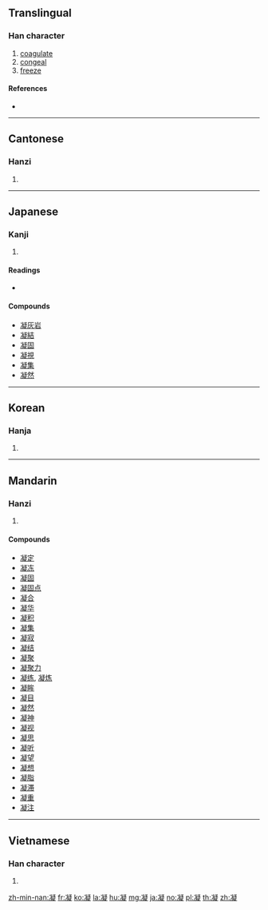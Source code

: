 ==Translingual==

===Han character===
{{Han char|rn=15|rad=冫|as=14|sn=16|four=37181|canj=IMPKO|ids=⿰冫疑}}

# [[coagulate]]
# [[congeal]]
# [[freeze]]

====References====
* {{Han ref|kx=0133.450|dkj=01720|dj=0298.270|hdz=10301.180|uh=51DD|ud=20957|bh=BEAE|bd=48814}}

----

==Cantonese==

===Hanzi===
{{yue-hanzi|jyut=jing4|y=ying4}}

# {{defn|lang=yue|sort=冫14}}

----

==Japanese==

===Kanji===
{{ja-kanji|grade=c|rs=冫14}}

# {{defn|lang=ja|sort=冫14}}

====Readings====
* {{ja-readings|on=[[ぎょう]] (gyō)|kun=[[こる]] (koru), [[こらす]] (korasu)}}

====Compounds====
* [[凝灰岩]]
* [[凝結]]
* [[凝固]]
* [[凝視]]
* [[凝集]]
* [[凝然]]

----

==Korean==

===Hanja===
{{ko-hanja|hangeul=응|rv=eung|mr=ŭng|y=ung}}

# {{defn|lang=ko|sort=冫14}}

----

==Mandarin==

===Hanzi===
{{cmn-hanzi|pin=[[níng]] ([[ning2]])|wg=ning<sup>2</sup>}}

# {{defn|lang=cmn|sort=冫14}}

====Compounds====
* [[凝定]]
* [[凝冻]]
* [[凝固]]
* [[凝固点]]
* [[凝合]]
* [[凝华]]
* [[凝积]]
* [[凝集]]
* [[凝寂]]
* [[凝结]]
* [[凝聚]]
* [[凝聚力]]
* [[凝练]], [[凝炼]]
* [[凝眸]]
* [[凝目]]
* [[凝然]]
* [[凝神]]
* [[凝视]]
* [[凝思]]
* [[凝听]]
* [[凝望]]
* [[凝想]]
* [[凝脂]]
* [[凝滞]]
* [[凝重]]
* [[凝注]]

----

==Vietnamese==

===Han character===
{{vi-hantu|[[ngưng]], [[ngừng]]|rs=冫14}}

# {{defn|lang=vi}}

[[zh-min-nan:凝]]
[[fr:凝]]
[[ko:凝]]
[[la:凝]]
[[hu:凝]]
[[mg:凝]]
[[ja:凝]]
[[no:凝]]
[[pl:凝]]
[[th:凝]]
[[zh:凝]]